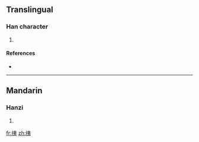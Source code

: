 ==Translingual==

===Han character===
{{Han char|rn=64|rad=手|as=06|sn=9|four=|canj=手大弓 (QKN)}}

# {{defn|Han|sort=手06}}

====References====
* {{Han ref|kx=0431.160|dkj=12073|hdz=31868.100|uh=6317|ud=25367}}

----

==Mandarin==

===Hanzi===
{{cmn-hanzi|pin=[[jué]] ([[jue2]])|wg=chüeh<sup>2</sup>}}

# {{defn|Mandarin}}

[[fr:挗]]
[[zh:挗]]